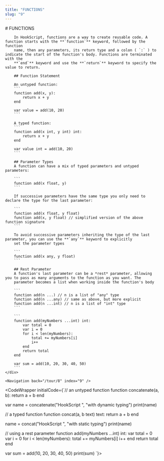 ```yaml
---
title: "FUNCTIONS"
slug: "9"
---
```



<InstructionsWrapper>
	<div className="instructions-main">
		# FUNCTIONS

		In HookScript, functions are a way to create reusable code. A function starts with the **`function`** keyword, followed by the function
		name, then any parameters, its return type and a colon ( `:` ) to indicate the start of the function's body. Functions are terminated with the
		**`end`** keyword and use the **`return`** keyword to specify the value to return.

		## Function Statement
		
		An untyped function:
		```
		function add(x, y):
			return x + y
		end

		var value = add(10, 20)
		```

		A typed function:
		```
		function add(x int, y int) int:
			return x + y
		end

		var value int = add(10, 20)
		```

		## Parameter Types
		A function can have a mix of typed parameters and untyped parameters:

		```
		function add(x float, y)
		```

		If successive parameters have the same type you only need to declare the type for the last parameter:

		```
		function add(x float, y float)
		function add(x, y float) // simplified version of the above function signature
		```

		To avoid successive parameters inheriting the type of the last parameter, you can use the **`any`** keyword to explicitly
		set the parameter types

		```
		function add(x any, y float)
		``` 

		## Rest Parameter
		A function's last parameter can be a *rest* parameter, allowing you to pass as many arguments to the function as you want. The
		parameter becomes a list when working inside the function's body

		```
		function add(n ...) // n is a list of "any" type
		function add(n ...any) // same as above, but more explicit
		function add(n ...int) // n is a list of "int" type
		```

		```
		function add(myNumbers ...int) int:
			var total = 0
			var i = 0
			for i < len(myNumbers):
				total += myNumbers[i]
				i++
			end
			return total
		end

		var sum = add(10, 20, 30, 40, 50)
		```
	</div>

	<Navigation back="/tour/8" index="9" />

</InstructionsWrapper>

<CodeWrapper initialCode={`// an untyped function
function concatenate(a, b):
	return a + b
end

var name = concatenate("HookScript ", "with dynamic typing")
print(name)

// a typed function
function concat(a, b text) text:
	return a + b
end

name = concat("HookScript ", "with static typing")
print(name)


// using a rest parameter
function add(myNumbers ...int) int:
	var total = 0
	var i = 0
	for i < len(myNumbers):
		total += myNumbers[i]
		i++
	end
	return total
end

var sum = add(10, 20, 30, 40, 50)
print(sum)
`}>
</CodeWrapper>
